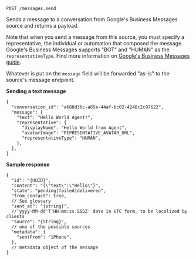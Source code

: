 `POST /messages.send`

Sends a message to a conversation from Google's Business Messages source and returns a payload.

Note that when you send a message from this source, you must specify a representative, the individual or automation that composed the message.
Google's Business Messages supports "BOT" and "HUMAN" as the `representativeType`. Find more information on [Google's Business Messages guide](https://developers.google.com/business-communications/business-messages/guides/build/send).

Whatever is put on the `message` field will be forwarded "as-is" to the source's message endpoint.

**Sending a text message**

```json5
{
  "conversation_id": "a688d36c-a85e-44af-bc02-4248c2c97622",
  "message": {
    "text": "Hello World Agent!",
    "representative": {
      "displayName": "Hello World from Agent",
      "avatarImage": "REPRESENTATIVE_AVATAR_URL",
      "representativeType": "HUMAN",
    },
  },
}
```

**Sample response**

```json5
{
  "id": "{UUID}",
  "content": "{\"text\":\"Hello\"}",
  "state": "pending|failed|delivered",
  "from_contact": true,
  // See glossary
  "sent_at": "{string}",
  //'yyyy-MM-dd'T'HH:mm:ss.SSSZ' date in UTC form, to be localized by clients
  "source": "{String}",
  // one of the possible sources
  "metadata": {
    "sentFrom": "iPhone",
  },
  // metadata object of the message
}
```
